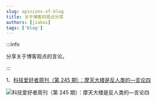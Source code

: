 ```yaml
---
slug: opinions-of-blog
title: 关于博客的观点分享
authors: [jiakai]
tags: ['blog']
---
```


:::info

分享关于博客观点的言论。

:::

1、[科技爱好者周刊（第 245 期）：摩天大楼是反人类的—言论四](https://www.ruanyifeng.com/blog/2023/03/weekly-issue-245.html)

![科技爱好者周刊（第 245 期）：摩天大楼是反人类的—言论四](https://vip2.loli.io/2023/03/14/IbnkSYDxHKvpyV7.webp)
